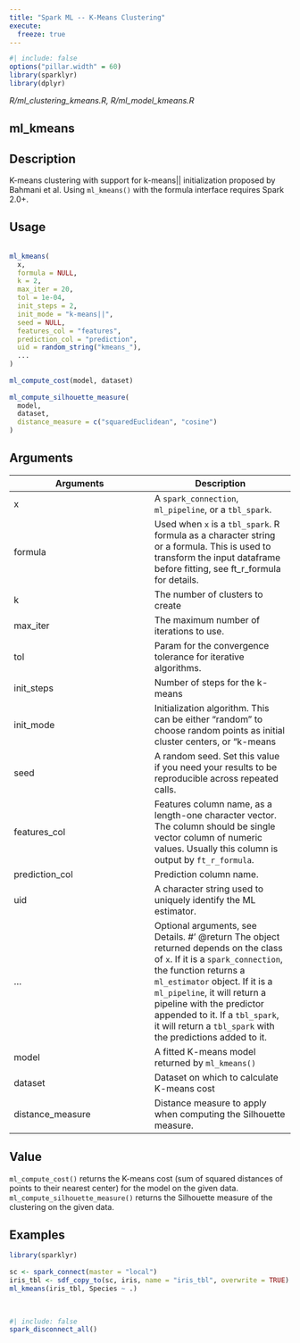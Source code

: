 ```yaml
---
title: "Spark ML -- K-Means Clustering"
execute:
  freeze: true
---
```


```r
#| include: false
options("pillar.width" = 60)
library(sparklyr) 
library(dplyr)
```

*R/ml_clustering_kmeans.R, R/ml_model_kmeans.R*

## ml_kmeans

## Description
 K-means clustering with support for k-means|| initialization proposed by Bahmani et al.   Using `ml_kmeans()` with the formula interface requires Spark 2.0+. 


## Usage
```r
 
ml_kmeans( 
  x, 
  formula = NULL, 
  k = 2, 
  max_iter = 20, 
  tol = 1e-04, 
  init_steps = 2, 
  init_mode = "k-means||", 
  seed = NULL, 
  features_col = "features", 
  prediction_col = "prediction", 
  uid = random_string("kmeans_"), 
  ... 
) 
 
ml_compute_cost(model, dataset) 
 
ml_compute_silhouette_measure( 
  model, 
  dataset, 
  distance_measure = c("squaredEuclidean", "cosine") 
) 
```

## Arguments
|Arguments|Description|
|---|---|
| x | A `spark_connection`, `ml_pipeline`, or a `tbl_spark`. |
| formula | Used when `x` is a `tbl_spark`. R formula as a character string or a formula. This is used to transform the input dataframe before fitting, see ft_r_formula for details. |
| k | The number of clusters to create |
| max_iter | The maximum number of iterations to use. |
| tol | Param for the convergence tolerance for iterative algorithms. |
| init_steps | Number of steps for the k-means|| initialization mode. This is an advanced setting -- the default of 2 is almost always enough. Must be > 0. Default: 2. |
| init_mode | Initialization algorithm. This can be either "random" to choose random points as initial cluster centers, or "k-means||" to use a parallel variant of k-means++ (Bahmani et al., Scalable K-Means++, VLDB 2012). Default: k-means||. |
| seed | A random seed. Set this value if you need your results to be reproducible across repeated calls. |
| features_col | Features column name, as a length-one character vector. The column should be single vector column of numeric values. Usually this column is output by `ft_r_formula`. |
| prediction_col | Prediction column name. |
| uid | A character string used to uniquely identify the ML estimator. |
| ... | Optional arguments, see Details. #' @return The object returned depends on the class of `x`. If it is a `spark_connection`, the function returns a `ml_estimator` object. If it is a `ml_pipeline`, it will return a pipeline with the predictor appended to it. If a `tbl_spark`, it will return a `tbl_spark` with the predictions added to it. |
| model | A fitted K-means model returned by `ml_kmeans()` |
| dataset | Dataset on which to calculate K-means cost |
| distance_measure | Distance measure to apply when computing the Silhouette measure. |



## Value
 `ml_compute_cost()` returns the K-means cost (sum of   squared distances of points to their nearest center) for the model   on the given data.  `ml_compute_silhouette_measure()` returns the Silhouette measure   of the clustering on the given data. 


## Examples
```r
library(sparklyr)
 
sc <- spark_connect(master = "local") 
iris_tbl <- sdf_copy_to(sc, iris, name = "iris_tbl", overwrite = TRUE) 
ml_kmeans(iris_tbl, Species ~ .) 
 
 
```



```r
#| include: false
spark_disconnect_all()
```
